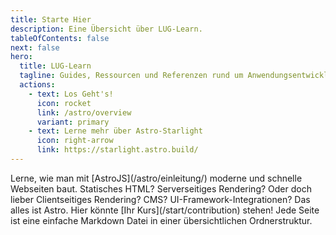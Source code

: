 ```yaml
---
title: Starte Hier
description: Eine Übersicht über LUG-Learn.
tableOfContents: false
next: false
hero:
  title: LUG-Learn
  tagline: Guides, Ressourcen und Referenzen rund um Anwendungsentwicklung, Systemintegration und andere IT-Themen.
  actions:
    - text: Los Geht's!
      icon: rocket
      link: /astro/overview
      variant: primary
    - text: Lerne mehr über Astro-Starlight
      icon: right-arrow
      link: https://starlight.astro.build/
---
```



<CardGrid>
  <Card title="Moderne Webapps mit AstroJS?" icon="rocket">
    Lerne, wie man mit [AstroJS](/astro/einleitung/) moderne und schnelle Webseiten baut. Statisches HTML? Serverseitiges Rendering? Oder doch lieber Clientseitiges Rendering? CMS? UI-Framework-Integrationen? Das alles ist Astro.
  </Card>

  <Card title="Mithelfen" icon="star">
    Hier könnte [Ihr Kurs](/start/contribution) stehen! Jede Seite ist eine einfache Markdown Datei in einer übersichtlichen Ordnerstruktur.
  </Card>
</CardGrid>
